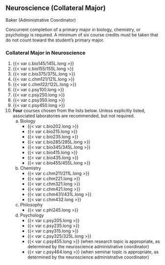 ## Neuroscience (Collateral Major) {#sec-neuroscience}
Baker (Administrative Coordinator) 

Concurrent completion of a primary major in biology, chemistry, or psychology is required.  A minimum of six course credits must be taken that do not count toward the student’s primary major. 

### Collateral Major in Neuroscience 
1. {{< var c.bio145/145L.long >}}
2. {{< var c.bio155/155L.long >}}
3. {{< var c.bio375/375L.long >}}
4. {{< var c.chm121/121L.long >}}
5. {{< var c.chm122/122L.long >}}
6. {{< var c.psy100.long >}}
7. {{< var c.psy250.long >}}
8. {{< var c.psy350.long >}}
9. {{< var c.psy450.long >}}
10. **Four** courses chosen from the lists below.  Unless explicitly listed, associated laboratories are recommended, but not required. 
	a. Biology 
		- {{< var c.bio202.long >}}
		- {{< var c.bio215.long >}}
		- {{< var c.bio235.long >}}
		- {{< var c.bio285/285L.long >}}
		- {{< var c.bio345/345L.long >}}
		- {{< var c.bio415.long >}}
		- {{< var c.bio435.long >}}
		- {{< var c.bio455/455L.long >}}
	b. Chemistry
		- {{< var c.chm211/211L.long >}}
		- {{< var c.chm221.long >}}
		- {{< var c.chm321.long >}}
		- {{< var c.chm421.long >}}
		- {{< var c.chm431/431L.long >}}
		- {{< var c.chm432.long >}}
	c. Philosophy
		- {{< var c.phl245.long >}}
	d. Psychology
		- {{< var c.psy205.long >}}
		- {{< var c.psy235.long >}}
		- {{< var c.psy315.long >}}
		- {{< var c.psy325/325L.long >}}
		- {{< var c.psy455.long >}} (when research topic is appropriate, as determined by the neuroscience administrative coordinator)
		- {{< var c.psy464.long >}} (when seminar topic is appropriate, as determined by the neuroscience administrative coordinator)

